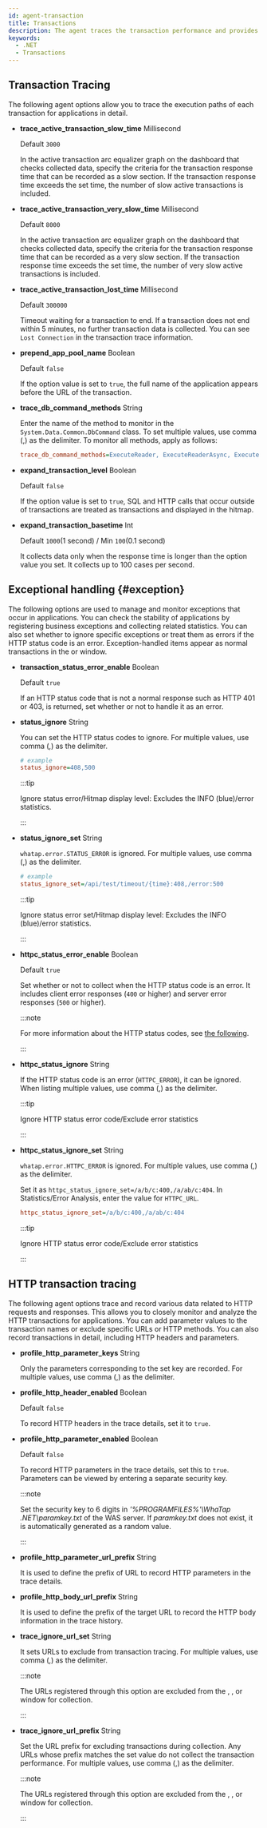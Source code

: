 ```yaml
---
id: agent-transaction
title: Transactions
description: The agent traces the transaction performance and provides the following configurable options.
keywords:
  - .NET
  - Transactions
---
```



<Transaction />

## Transaction Tracing

The following agent options allow you to trace the execution paths of each transaction for applications in detail.

- **trace_active_transaction_slow_time** <span class='type'>Millisecond</span>

  Default `3000`

  In the active transaction arc equalizer graph on the dashboard that checks collected data, specify the criteria for the transaction response time that can be recorded as a slow section. If the transaction response time exceeds the set time, the number of slow active transactions is included.

- **trace_active_transaction_very_slow_time** <span class='type'>Millisecond</span>

  Default `8000`

  In the active transaction arc equalizer graph on the dashboard that checks collected data, specify the criteria for the transaction response time that can be recorded as a very slow section. If the transaction response time exceeds the set time, the number of very slow active transactions is included.

- **trace_active_transaction_lost_time** <span class='type'>Millisecond</span>

  Default `300000`

  Timeout waiting for a transaction to end. If a transaction does not end within 5 minutes, no further transaction data is collected. You can see `Lost Connection` in the transaction trace information.

- **prepend_app_pool_name** <span class='type'>Boolean</span>

  Default `false`

  If the option value is set to `true`, the full name of the application appears before the URL of the transaction.

- **trace_db_command_methods** <span class='type'>String</span>

  Enter the name of the method to monitor in the `System.Data.Common.DbCommand` class. To set multiple values, use comma (,) as the delimiter. To monitor all methods, apply as follows:

  ```ini title="whatap.conf"
  trace_db_command_methods=ExecuteReader, ExecuteReaderAsync, ExecuteNonQuery, ExecuteNonQueryAsync, ExecuteScalar, ExecuteScalarAsync
  ```

- **expand_transaction_level** <span class='type'>Boolean</span>

  Default `false`

  If the option value is set to `true`, SQL and HTTP calls that occur outside of transactions are treated as transactions and displayed in the hitmap.

- **expand_transaction_basetime** <span class='type'>Int</span>

  Default `1000`(1 second) / Min `100`(0.1 second)

  It collects data only when the response time is longer than the option value you set. It collects up to 100 cases per second.

## Exceptional handling {#exception}

The following options are used to manage and monitor exceptions that occur in applications. You can check the stability of applications by registering business exceptions and collecting related statistics. You can also set whether to ignore specific exceptions or treat them as errors if the HTTP status code is an error. Exception-handled items appear as normal transactions in the <Cmdname sid="side_hitmap" className="uitext" /> or <Cmdname sid="TTL06209" className="uitext" /> window.

- **transaction_status_error_enable** <span class='type'>Boolean</span>

  Default `true`

  If an HTTP status code that is not a normal response such as HTTP 401 or 403, is returned, set whether or not to handle it as an error.

- **status_ignore** <span class='type'>String</span>

  You can set the HTTP status codes to ignore. For multiple values, use comma (,) as the delimiter.

  ```ini title='whatap.conf'
  # example
  status_ignore=408,500
  ```

  :::tip

  Ignore status error/Hitmap display level: Excludes the <span class="normal">INFO</span> (blue)/error statistics.

  :::

- **status_ignore_set** <span class='type'>String</span>

  `whatap.error.STATUS_ERROR` is ignored. For multiple values, use comma (,) as the delimiter.

  ```ini title='whatap.conf'
  # example
  status_ignore_set=/api/test/timeout/{time}:408,/error:500
  ```

  :::tip

  Ignore status error set/Hitmap display level: Excludes the <span class="normal">INFO</span> (blue)/error statistics.

  :::

- **httpc_status_error_enable** <span class='type'>Boolean</span>

  Default `true`

  Set whether or not to collect when the HTTP status code is an error. It includes client error responses (`400` or higher) and server error responses (`500` or higher).

  :::note

  For more information about the HTTP status codes, see [the following](https://developer.mozilla.org/docs/Web/HTTP/Status).

  :::

- **httpc_status_ignore** <span class='type'>String</span>

  If the HTTP status code is an error (`HTTPC_ERROR`), it can be ignored. When listing multiple values, use comma (,) as the delimiter.

  :::tip

  Ignore HTTP status error code/Exclude error statistics

  :::

- **httpc_status_ignore_set** <span class='type'>String</span>

  `whatap.error.HTTPC_ERROR` is ignored. For multiple values, use comma (,) as the delimiter.

  Set it as `httpc_status_ignore_set=/a/b/c:400,/a/ab/c:404`. In Statistics/Error Analysis, enter the value for `HTTPC_URL`.

  ```ini title="whatap.conf"
  httpc_status_ignore_set=/a/b/c:400,/a/ab/c:404
  ```

  :::tip

  Ignore HTTP status error code/Exclude error statistics

  :::

## HTTP transaction tracing

The following agent options trace and record various data related to HTTP requests and responses. This allows you to closely monitor and analyze the HTTP transactions for applications. You can add parameter values ​​to the transaction names or exclude specific URLs or HTTP methods. You can also record transactions in detail, including HTTP headers and parameters.

- **profile_http_parameter_keys** <span class='type'>String</span>

  Only the parameters corresponding to the set key are recorded. For multiple values, use comma (,) as the delimiter.

- **profile_http_header_enabled** <span class='type'>Boolean</span>

  Default `false`

  To record HTTP headers in the trace details, set it to `true`.

- **profile_http_parameter_enabled** <span class='type'>Boolean</span><ScrollToLink anchor='profile_http_parameter' />

  Default `false`

  To record HTTP parameters in the trace details, set this to `true`. Parameters can be viewed by entering a separate security key.

  :::note

  Set the security key to 6 digits in _'%PROGRAMFILES%'\WhaTap .NET\paramkey.txt_ of the WAS server. If _paramkey.txt_ does not exist, it is automatically generated as a random value.

  :::

- **profile_http_parameter_url_prefix** <span class='type'>String</span>

  It is used to define the prefix of URL to record HTTP parameters in the trace details.

- **profile_http_body_url_prefix** <span class='type'>String</span>

  It is used to define the prefix of the target URL to record the HTTP body information in the trace history.

- **trace_ignore_url_set** <span class='type'>String</span>

  It sets URLs to exclude from transaction tracing. For multiple values, use comma (,) as the delimiter.

  :::note

  The URLs registered through this option are excluded from the <Cmdname sid="side_hitmap" className="uitext" />, <Cmdname sid="TTL06209" className="uitext" />, or <Cmdname sid="TTL06527" className="uitext" /> window for collection.

  :::

- **trace_ignore_url_prefix** <span class='type'>String</span>

  Set the URL prefix for excluding transactions during collection. Any URLs whose prefix matches the set value do not collect the transaction performance. For multiple values, use comma (,) as the delimiter.

  :::note

  The URLs registered through this option are excluded from the <Cmdname sid="side_hitmap" className="uitext" />, <Cmdname sid="TTL06209" className="uitext" />, or <Cmdname sid="TTL06527" className="uitext" /> window for collection.

  :::
